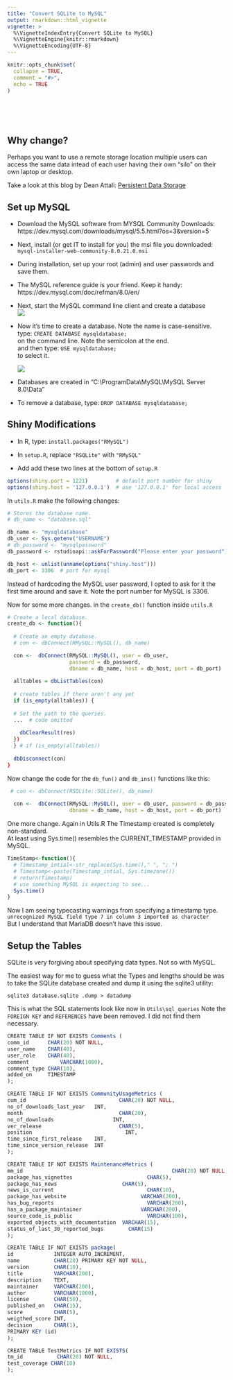 ```yaml
---
title: "Convert SQLite to MySQL"
output: rmarkdown::html_vignette
vignette: >
  %\VignetteIndexEntry{Convert SQLite to MySQL}
  %\VignetteEngine{knitr::rmarkdown}
  %\VignetteEncoding{UTF-8}
---
```


```r
knitr::opts_chunk$set(
  collapse = TRUE,
  comment = "#>",
  echo = TRUE
)
```

<br><br><br>

## Why change?

Perhaps you want to use a remote storage location multiple users can access the same data intead of each user having their own "silo" on their own laptop or desktop.

Take a look at this blog by Dean Attali:
[Persistent Data Storage](https://shiny.rstudio.com/articles/persistent-data-storage.html)

## Set up MySQL

- Download the MySQL software from MYSQL Community Downloads:
https://dev.mysql.com/downloads/mysql/5.5.html?os=3&version=5

- Next, install (or get IT to install for you) the msi file you downloaded:
`mysql-installer-web-community-8.0.21.0.msi`

- During installation, set up your root (admin) and user passwords and save them.

- The MySQL reference guide is your friend.  Keep it handy:
https://dev.mysql.com/doc/refman/8.0/en/

- Next, start the MySQL command line client and create a database<br>
  ![](figures/MySQL_CLC.png)

- Now it's time to create a database. Note the name is case-sensitive.<br>
  type: `CREATE DATABASE mysqldatabase;`<br>
  on the command line.  Note the semicolon at the end.<br>
  and then type: `USE mysqldatabase;`<br>
  to select it.<br>
  
  ![](figures/CommandLine.png)<br>

- Databases are created in "C:\\ProgramData\\MySQL\\MySQL Server 8.0\\Data"

- To remove a database, type: `DROP DATABASE mysqldatabase;`

## Shiny Modifications

- In R, type: `install.packages("RMySQL")`

- In `setup.R`, replace `"RSQLite"` with `"RMySQL"`

- Add add these two lines at the bottom of `setup.R`
```r
options(shiny.port = 1221)         # default port number for shiny
options(shiny.host = '127.0.0.1')  # use '127.0.0.1' for local access
```

In `utils.R` make the following changes:
```r
# Stores the database name.
# db_name <- "database.sql"

db_name <- "mysqldatabase"
db_user <- Sys.getenv("USERNAME")
# db_password <- "mysqlpassword"
db_password <- rstudioapi::askForPassword("Please enter your password")

db_host <- unlist(unname(options("shiny.host"))) 
db_port <- 3306  # port for mysql
```
Instead of hardcoding the MySQL user password, I opted to ask for it the first time around and save it.  Note the port number for MySQL is 3306.

Now for some more changes.
in the `create_db()` function inside `utils.R` 
```r
# Create a local database.
create_db <- function(){
  
  # Create an empty database.
  # con <- dbConnect(RMySQL::MySQL(), db_name)

  con <-  dbConnect(RMySQL::MySQL(), user = db_user,
                    password = db_password,
                    dbname = db_name, host = db_host, port = db_port)
  
  alltables = dbListTables(con)
  
  # create tables if there aren't any yet
  if (is_empty(alltables)) {
    
  # Set the path to the queries.
  ...  # code omitted
    
    dbClearResult(res)
  })
  } # if (is_empty(alltables))
  
  dbDisconnect(con)
}
```

Now change the code for the `db_fun()` and `db_ins()` functions like this:
```r
 # con <- dbConnect(RSQLite::SQLite(), db_name)
 
  con <-  dbConnect(RMySQL::MySQL(), user = db_user, password = db_password,
                    dbname = db_name, host = db_host, port = db_port)
```

One more change.  Again in Utils.R  The Timestamp created is completely non-standard.<br>
At least using Sys.time() resembles the CURRENT_TIMESTAMP provided in MySQL.
```r
TimeStamp<-function(){
  # Timestamp_intial<-str_replace(Sys.time()," ", "; ")
  # Timestamp<-paste(Timestamp_intial, Sys.timezone())
  # return(Timestamp)
  # use something MySQL is expecting to see...
  Sys.time()
}
```

Now I am seeing typecasting warnings from specifying a timestamp type.
 `unrecognized MySQL field type 7 in column 3 imported as character`<br>
But I understand that MariaDB doesn't have this issue.

## Setup the Tables

SQLite is very forgiving about specifying data types.  Not so with MySQL.

The easiest way for me to guess what the Types and lengths should be was to take the SQLite database created and dump it using the sqlite3 utility:

`sqlite3 database.sqlite .dump > datadump`

This is what the SQL statements look like now in `Utils\sql_queries`
Note the `FOREIGN KEY` and `REFERENCES` have been removed.  I did not find them necessary.

```r
CREATE TABLE IF NOT EXISTS Comments (   
comm_id      CHAR(20) NOT NULL,    
user_name 	 CHAR(40),   
user_role 	 CHAR(40),   
comment 		 VARCHAR(1000),   
comment_type CHAR(10),   
added_on 	 TIMESTAMP
); 

CREATE TABLE IF NOT EXISTS CommunityUsageMetrics (  
cum_id 					            CHAR(20) NOT NULL,   
no_of_downloads_last_year   INT,  
month 					            CHAR(20),  
no_of_downloads 			      INT,  
ver_release 				        CHAR(5),  
position					          INT,  
time_since_first_release    INT,  
time_since_version_release  INT   
); 

CREATE TABLE IF NOT EXISTS MaintenanceMetrics (   
mm_id   								             CHAR(20) NOT NULL,    
package_has_vignettes				         CHAR(5),   
package_has_news                     CHAR(5),   
news_is_current					             CHAR(10),   
package_has_website				           VARCHAR(200),   
has_bug_reports					             VARCHAR(200),   
has_a_package_maintainer			       VARCHAR(200),   
source_code_is_public   				     VARCHAR(100),   
exported_objects_with_documentation  VARCHAR(15),   
status_of_last_30_reported_bugs  	   CHAR(15) 
); 

CREATE TABLE IF NOT EXISTS package(
id             INTEGER AUTO_INCREMENT,
name           CHAR(20) PRIMARY KEY NOT NULL,
version        CHAR(10),   
title          VARCHAR(200),   
description    TEXT,   
maintainer     VARCHAR(200),   
author         VARCHAR(1000),   
license        CHAR(50),   
published_on   CHAR(15),   
score          CHAR(5),
weigthed_score INT,
decision       CHAR(1),
PRIMARY KEY (id)
); 

CREATE TABLE TestMetrics IF NOT EXISTS(   
tm_id 		    CHAR(20) NOT NULL,    
test_coverage CHAR(10)  
); 
```




